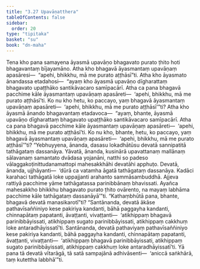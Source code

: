 ```yaml
---
title: "3.27 Upavāṇatthera"
tableOfContents: false
sidebar:
  order: 20
type: "tipitaka"
basket: "su"
book: "dn-maha"
---
```



<DynamicBreadcrumb />

<Division number="200" book="dn-maha">

<Paragraph number="449" book="dn-maha">
Tena kho pana samayena āyasmā upavāṇo bhagavato purato ṭhito hoti bhagavantaṃ bījayamāno. Atha kho bhagavā āyasmantaṃ upavāṇaṃ apasāresi—  “apehi, bhikkhu, mā me purato aṭṭhāsī”ti. Atha kho āyasmato ānandassa etadahosi—  “ayaṃ kho āyasmā upavāṇo dīgharattaṃ bhagavato upaṭṭhāko santikāvacaro samīpacārī. Atha ca pana bhagavā pacchime kāle āyasmantaṃ upavāṇaṃ apasāreti—  ‘apehi, bhikkhu, mā me purato aṭṭhāsī’ti. Ko nu kho hetu, ko paccayo, yaṃ bhagavā āyasmantaṃ upavāṇaṃ apasāreti—  ‘apehi, bhikkhu, mā me purato aṭṭhāsī’”ti?
</Paragraph>

<Paragraph number="450" book="dn-maha">
Atha kho āyasmā ānando bhagavantaṃ etadavoca—  “ayaṃ, bhante, āyasmā upavāṇo dīgharattaṃ bhagavato upaṭṭhāko santikāvacaro samīpacārī. Atha ca pana bhagavā pacchime kāle āyasmantaṃ upavāṇaṃ apasāreti—  ‘apehi, bhikkhu, mā me purato aṭṭhāsī’ti. Ko nu kho, bhante, hetu, ko paccayo, yaṃ bhagavā āyasmantaṃ upavāṇaṃ apasāreti—  ‘apehi, bhikkhu, mā me purato aṭṭhāsī’”ti? “Yebhuyyena, ānanda, dasasu lokadhātūsu devatā sannipatitā tathāgataṃ dassanāya. Yāvatā, ānanda, kusinārā upavattanaṃ mallānaṃ sālavanaṃ samantato dvādasa yojanāni, natthi so padeso vālaggakoṭinittudanamattopi mahesakkhāhi devatāhi apphuṭo. Devatā, ānanda, ujjhāyanti—  ‘dūrā ca vatamha āgatā tathāgataṃ dassanāya. Kadāci karahaci tathāgatā loke uppajjanti arahanto sammāsambuddhā. Ajjeva rattiyā pacchime yāme tathāgatassa parinibbānaṃ bhavissati. Ayañca mahesakkho bhikkhu bhagavato purato ṭhito ovārento, na mayaṃ labhāma pacchime kāle tathāgataṃ dassanāyā’”ti.
</Paragraph>

</Division>
<Division number="201" book="dn-maha">

<Paragraph number="451" book="dn-maha">
“Kathaṃbhūtā pana, bhante, bhagavā devatā manasikarotī”ti? “Santānanda, devatā ākāse pathavīsaññiniyo kese pakiriya kandanti, bāhā paggayha kandanti, chinnapātaṃ papatanti, āvaṭṭanti, vivaṭṭanti—  ‘atikhippaṃ bhagavā parinibbāyissati, atikhippaṃ sugato parinibbāyissati, atikhippaṃ cakkhuṃ loke antaradhāyissatī’ti.
</Paragraph>

<Paragraph number="452" book="dn-maha">
Santānanda, devatā pathaviyaṃ pathavīsaññiniyo kese pakiriya kandanti, bāhā paggayha kandanti, chinnapātaṃ papatanti, āvaṭṭanti, vivaṭṭanti—  ‘atikhippaṃ bhagavā parinibbāyissati, atikhippaṃ sugato parinibbāyissati, atikhippaṃ cakkhuṃ loke antaradhāyissatī’ti.
</Paragraph>

<Paragraph number="453" book="dn-maha">
Yā pana tā devatā vītarāgā, tā satā sampajānā adhivāsenti—  ‘aniccā saṅkhārā, taṃ kutettha labbhā’”ti.
</Paragraph>
</Division>